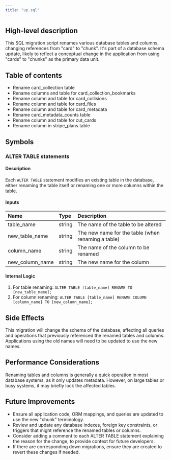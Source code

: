 ```yaml
---
title: "up.sql"
---
```


## High-level description
This SQL migration script renames various database tables and columns, changing references from "card" to "chunk". It's part of a database schema update, likely to reflect a conceptual change in the application from using "cards" to "chunks" as the primary data unit.

## Table of contents
- Rename card_collection table
- Rename columns and table for card_collection_bookmarks
- Rename column and table for card_collisions
- Rename column and table for card_files
- Rename column and table for card_metadata
- Rename card_metadata_counts table
- Rename column and table for cut_cards
- Rename column in stripe_plans table

## Symbols

### ALTER TABLE statements
#### Description
Each `ALTER TABLE` statement modifies an existing table in the database, either renaming the table itself or renaming one or more columns within the table.

#### Inputs
| Name | Type | Description |
|:-----|:-----|:------------|
| table_name | string | The name of the table to be altered |
| new_table_name | string | The new name for the table (when renaming a table) |
| column_name | string | The name of the column to be renamed |
| new_column_name | string | The new name for the column |

#### Internal Logic
1. For table renaming: `ALTER TABLE [table_name] RENAME TO [new_table_name];`
2. For column renaming: `ALTER TABLE [table_name] RENAME COLUMN [column_name] TO [new_column_name];`

## Side Effects
This migration will change the schema of the database, affecting all queries and operations that previously referenced the renamed tables and columns. Applications using the old names will need to be updated to use the new names.

## Performance Considerations
Renaming tables and columns is generally a quick operation in most database systems, as it only updates metadata. However, on large tables or busy systems, it may briefly lock the affected tables.

## Future Improvements
- Ensure all application code, ORM mappings, and queries are updated to use the new "chunk" terminology.
- Review and update any database indexes, foreign key constraints, or triggers that might reference the renamed tables or columns.
- Consider adding a comment to each ALTER TABLE statement explaining the reason for the change, to provide context for future developers.
- If there are corresponding down migrations, ensure they are created to revert these changes if needed.